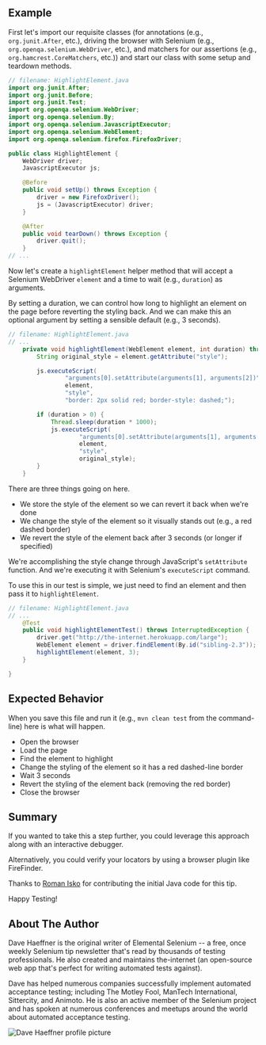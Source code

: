 ## Example

First let's import our requisite classes (for annotations (e.g., `org.junit.After`, etc.), driving the browser with Selenium (e.g., `org.openqa.selenium.WebDriver`, etc.), and matchers for our assertions (e.g., `org.hamcrest.CoreMatchers`, etc.)) and start our class with some setup and teardown methods.

```java
// filename: HighlightElement.java
import org.junit.After;
import org.junit.Before;
import org.junit.Test;
import org.openqa.selenium.WebDriver;
import org.openqa.selenium.By;
import org.openqa.selenium.JavascriptExecutor;
import org.openqa.selenium.WebElement;
import org.openqa.selenium.firefox.FirefoxDriver;

public class HighlightElement {
    WebDriver driver;
    JavascriptExecutor js;

    @Before
    public void setUp() throws Exception {
        driver = new FirefoxDriver();
        js = (JavascriptExecutor) driver;
    }

    @After
    public void tearDown() throws Exception {
        driver.quit();
    }
// ...
```

Now let's create a `highlightElement` helper method that will accept a Selenium WebDriver `element` and a time to wait (e.g., `duration`) as arguments.

By setting a duration, we can control how long to highlight an element on the page before reverting the styling back. And we can make this an optional argument by setting a sensible default (e.g., 3 seconds).

```java
// filename: HighlightElement.java
// ...
    private void highlightElement(WebElement element, int duration) throws InterruptedException {
        String original_style = element.getAttribute("style");

        js.executeScript(
                "arguments[0].setAttribute(arguments[1], arguments[2])",
                element,
                "style",
                "border: 2px solid red; border-style: dashed;");

        if (duration > 0) {
            Thread.sleep(duration * 1000);
            js.executeScript(
                    "arguments[0].setAttribute(arguments[1], arguments[2])",
                    element,
                    "style",
                    original_style);
        }
    }
```

There are three things going on here.

+ We store the style of the element so we can revert it back when we're done
+ We change the style of the element so it visually stands out (e.g., a red dashed border)
+ We revert the style of the element back after 3 seconds (or longer if specified)

We're accomplishing the style change through JavaScript's `setAttribute` function. And we're executing it with Selenium's `executeScript` command.

To use this in our test is simple, we just need to find an element and then pass it to `highlightElement`.

```java
// filename: HighlightElement.java
// ...
    @Test
    public void highlightElementTest() throws InterruptedException {
        driver.get("http://the-internet.herokuapp.com/large");
        WebElement element = driver.findElement(By.id("sibling-2.3"));
        highlightElement(element, 3);
    }

}
```

## Expected Behavior

When you save this file and run it (e.g., `mvn clean test` from the command-line) here is what will happen.

+ Open the browser
+ Load the page
+ Find the element to highlight
+ Change the styling of the element so it has a red dashed-line border
+ Wait 3 seconds
+ Revert the styling of the element back (removing the red border)
+ Close the browser

## Summary

If you wanted to take this a step further, you could leverage this approach along with an interactive debugger.

Alternatively, you could verify your locators by using a browser plugin like FireFinder.

Thanks to [Roman Isko](https://github.com/RomanIsko) for contributing the initial Java code for this tip.

Happy Testing!

## About The Author

Dave Haeffner is the original writer of Elemental Selenium -- a free, once weekly Selenium tip newsletter that's read
by thousands of testing professionals. He also created and maintains the-internet (an open-source web app that's
perfect for writing automated tests against).

Dave has helped numerous companies successfully implement automated acceptance testing; including The Motley Fool,
ManTech International, Sittercity, and Animoto. He is also an active member of the Selenium project and has spoken
at numerous conferences and meetups around the world about automated acceptance testing.

![Dave Haeffner profile picture](/img/authors/dave-haeffner.jpeg#author-img 'a title')

